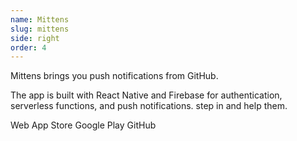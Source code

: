 ```yaml
---
name: Mittens
slug: mittens
side: right
order: 4
---
```


<Content>
  <p>Mittens brings you push notifications from GitHub.</p>
  <p className="mt-2">
    The app is built with React Native and Firebase for authentication,
    serverless functions, and push notifications. step in and help them.
  </p>
</Content>

<Footer>
  <Link href="https://mittens.app">Web</Link>
  <Link href="https://itunes.apple.com/us/app/mittens/id1453383568">
    App Store
  </Link>
  <Link href="https://play.google.com/store/apps/details?id=app.mittens">
    Google Play
  </Link>
  <Link href="https://github.com/mittens">GitHub</Link>
</Footer>

